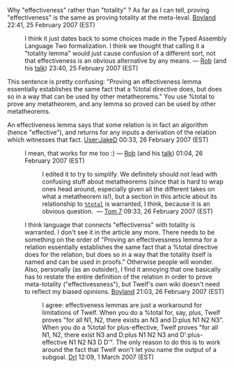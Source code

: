 Why "effectiveness" rather than "totality" ?  As far as I can tell, proving "effectiveness" is the same
as proving totality at the meta-leval. [[User:Boyland|Boyland]] 22:41, 25 February 2007 (EST)

: I think it just dates back to some choices made in the Typed Assembly Language Two formalization. I think we thought that calling it a "totality lemma" would just cause confusion of a different sort, not that effectiveness is an obvious alternative by any means. — [[User:rsimmons|Rob]] (and his [[User talk:rsimmons|talk]]) 23:40, 25 February 2007 (EST)

This sentence is pretty confusing: "Proving an effectiveness lemma essentially establishes the same fact that a %total directive does, but does so in a way that can be used by other metatheorems." You use %total to prove any metatheorem, and any lemma so proved can be used by other metatheorems.

An effectiveness lemma says that some relation is in fact an algorithm (hence "effective"), and returns for any inputs a derivation of the relation which witnesses that fact. [[User:JakeD]] 00:33, 26 February 2007 (EST)

: I mean, that works for me too :) — [[User:rsimmons|Rob]] (and his [[User talk:rsimmons|talk]]) 01:04, 26 February 2007 (EST)
:: I edited it to try to simplify. We definitely should not lead with confusing stuff about metatheorems (since that is hard to wrap ones head around, especially given all the different takes on what a metatheorem is!), but a section in this article about its relationship to <tt>[[%total]]</tt> is warranted, I think, because it is an obvious question. &nbsp;&mdash;&nbsp;[[User:Tom7|Tom 7]] 09:33, 26 February 2007 (EST)

: I think language that connects "effectivenss" with totality is warranted.  I don't see it in the article any more. There needs to be something on the order of "Proving an effectivessness lemma for a relation essentially establishes the same fact that a %total directive does for the relation, but does so in a way that the totality itself is named and can be used in proofs."  Otherwise people will wonder.  Also, personally (as an outsider), I find it annoying that one basically has to restate the entire definition of the relation in order to prove meta-totality ("effectivessness"), but Twelf's own wiki doesn't need to reflect my biased opinions. [[User:Boyland|Boyland]] 21:03, 26 February 2007 (EST)

:: I agree: effectiveness lemmas are just a workaround for limitations of Twelf.  When you do a %total for, say, plus, Twelf proves "for all N1, N2, there exists an N3 and D:plus N1 N2 N3".   When you do a %total for plus-effective, Twelf proves "for all N1, N2, there exist N3 and D:plus N1 N2 N3 and D':plus-effective N1 N2 N3 D D'".   The only reason to do this is to work around the fact that Twelf won't let you name the output of a subgoal.  [[User:Drl|Drl]] 12:09, 1 March 2007 (EST)